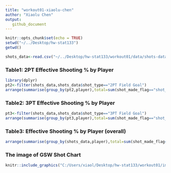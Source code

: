 ```yaml
---
title: "workout01-xiaolu-chen"
author: "Xiaolu Chen"
output: 
   github_document
---
```


```r
knitr::opts_chunk$set(echo = TRUE)
setwd("~/../Desktop/hw-stat133")
getwd()
```
```r
shots_data<-read.csv("~/../Desktop/hw-stat133/workout01/data/shots-data.csv")
```
### Table1: 2PT Effective Shooting % by Player

```r
library(dplyr)
pt2<-filter(shots_data,shots_data$shot_type=="2PT Field Goal")
arrange(summarise(group_by(pt2,player),total=sum(shot_made_flag=="shot_yes"|shot_made_flag=="shot_no"),made=sum(shot_made_flag=="shot_yes"),perc_made=made/total),desc(perc_made))
```

### Table2: 3PT Effective Shooting % by Player

```r
pt3<-filter(shots_data,shots_data$shot_type=="3PT Field Goal")
arrange(summarise(group_by(pt3,player),total=sum(shot_made_flag=="shot_yes"|shot_made_flag=="shot_no"),made=sum(shot_made_flag=="shot_yes"),perc_made=made/total),desc(perc_made))
```

### Table3: Effective Shooting % by Player (overall)

```r
arrange(summarise(group_by(shots_data,player),total=sum(shot_made_flag=="shot_yes"|shot_made_flag=="shot_no"),made=sum(shot_made_flag=="shot_yes"),perc_made=made/total),desc(perc_made))
```

### The image of GSW Shot Chart
```r
knitr::include_graphics("C:/Users/xiaol/Desktop/hw-stat133/workout01/images/gsw-shots-chart.png")
```

